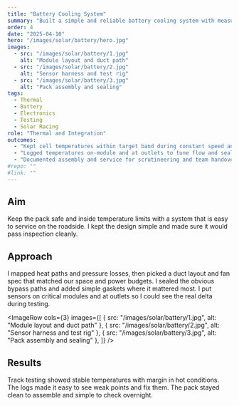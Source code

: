 ```yaml
---
title: "Battery Cooling System"
summary: "Built a simple and reliable battery cooling system with measured temperature control under race loads."
order: 4
date: "2025-04-10"
hero: "/images/solar/battery/hero.jpg"
images:
  - src: "/images/solar/battery/1.jpg"
    alt: "Module layout and duct path"
  - src: "/images/solar/battery/2.jpg"
    alt: "Sensor harness and test rig"
  - src: "/images/solar/battery/3.jpg"
    alt: "Pack assembly and sealing"
tags:
  - Thermal
  - Battery
  - Electronics
  - Testing
  - Solar Racing
role: "Thermal and Integration"
outcomes:
  - "Kept cell temperatures within target band during constant speed and hill segments."
  - "Logged temperatures on-module and at outlets to tune flow and sealing."
  - "Documented assembly and service for scrutineering and team handover."
#repo: ""
#link: ""
---
```



## Aim

Keep the pack safe and inside temperature limits with a system that is easy to service on the roadside. I kept the design simple and made sure it would pass inspection cleanly.

## Approach

I mapped heat paths and pressure losses, then picked a duct layout and fan spec that matched our space and power budgets. I sealed the obvious bypass paths and added simple gaskets where it mattered most. I put sensors on critical modules and at outlets so I could see the real delta during testing.

<ImageRow
  cols={3}
  images={[
    { src: "/images/solar/battery/1.jpg", alt: "Module layout and duct path" },
    { src: "/images/solar/battery/2.jpg", alt: "Sensor harness and test rig" },
    { src: "/images/solar/battery/3.jpg", alt: "Pack assembly and sealing" },
  ]}
/>

## Results

Track testing showed stable temperatures with margin in hot conditions. The logs made it easy to see weak points and fix them. The pack stayed clean to assemble and simple to check overnight.
